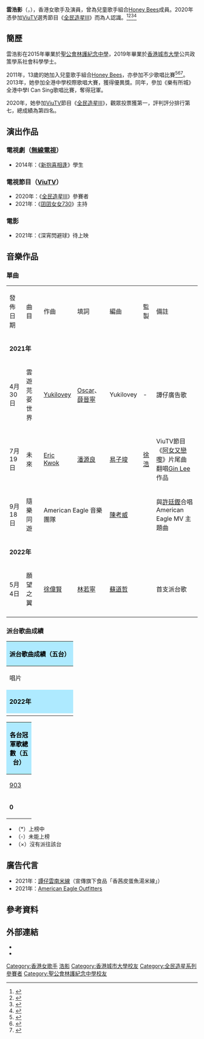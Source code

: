 {{藝人
| 類型 = 女藝人
| 姓名 = 雲浩影
| 圖片 = 雲浩影 Cloud 2020.jpg
| 圖片簡介 = 雲浩影（2020年）
| 羅馬拼音 = Wan Ho Ying
| 英文名 = Cloud Wan
| 暱稱 = 雲姨、雲姐、阿雲、牙Cloud、小雲
| 出生日期 = {{birth date and age|1997|7|5}}
| 出生地點 = {{HKG-CHN}}
| 逝世日期 = 
| 逝世地點 = 
| 國籍 = {{CNHK}}
| 籍貫 = 
| 職業 = 歌手、演員
| 語言 = [[粵語|粵語]]、[[英語|英語]]、[[普通話|普通話]]、[[台語|台語]]
| 教育程度 = 學士
| 母校 = {{HKG}}[[聖公會林護紀念中學|聖公會林護紀念中學]]<br>{{HKG}}[[香港城市大學|香港城市大學]]
| 宗教信仰 = 未公開
| 出道日期 = 2011年
| 出身地 = {{HKG}}
| 親屬 = 一妹
| 代表作 = [[全民造星3|全民造星3]]
| 活躍年代 = 2011年至今
| 唱片公司 = [[寰亞唱片|寰亞唱片]]（2022年至今）
| 經紀公司 = 
}}
'''雲浩影'''（{{lang-en| '''Cloud Wan Ho Ying'''}}，{{bd|1997年|7月5日}}），香港女歌手及演員，曾為兒童歌手組合[[Honey_Bees|Honey Bees]]成員。2020年憑參加[[ViuTV|ViuTV]]選秀節目《[[全民造星III|全民造星III]]》而為人認識。<ref>{{Cite web |url=https://hk.appledaily.com/entertainment/20201229/B2VFAPFGGZCF5NVOJ6QY3E6RXA/ |title=Cloud青梅竹馬靚仔男友曝光 輸《造星III》贏人氣酬勞加至5位數 |access-date=2021-01-23 |archive-date=2021-01-29 |archive-url=https://web.archive.org/web/20210129093137/https://hk.appledaily.com/entertainment/20201229/B2VFAPFGGZCF5NVOJ6QY3E6RXA/ |dead-url=no }}</ref><ref>{{Cite web |url=https://news.mingpao.com/pns/%E5%A8%9B%E6%A8%82/article/20201228/s00016/1609093794734/ben%E5%A5%AA%E5%86%A0%E8%8A%B1%E5%A7%90%E8%B7%8C%E7%9C%BC%E9%8F%A1-%E7%B6%B2%E6%B0%91%E5%BD%88%E8%A9%95%E5%88%A4%E8%A1%A8%E7%8F%BE%E6%8A%95%E7%A5%A8%E7%B3%BB%E7%B5%B1%E6%95%85%E9%9A%9C-%E5%90%B3%E8%8B%A5%E5%B8%8C%E9%80%86%E6%8D%A7%E3%80%8A%E5%85%A8%E6%B0%91%E9%80%A0%E6%98%9Fiii%E3%80%8B%E7%8D%B2%E8%AE%9A |title=Ben奪冠花姐跌眼鏡 網民彈評判表現投票系統故障 吳若希逆捧《全民造星III》獲讚 |access-date=2021-01-23 |archive-date=2021-02-03 |archive-url=https://web.archive.org/web/20210203063841/https://news.mingpao.com/pns/%e5%a8%9b%e6%a8%82/article/20201228/s00016/1609093794734/ben%e5%a5%aa%e5%86%a0%e8%8a%b1%e5%a7%90%e8%b7%8c%e7%9c%bc%e9%8f%a1-%e7%b6%b2%e6%b0%91%e5%bd%88%e8%a9%95%e5%88%a4%e8%a1%a8%e7%8f%be%e6%8a%95%e7%a5%a8%e7%b3%bb%e7%b5%b1%e6%95%85%e9%9a%9c-%e5%90%b3%e8%8b%a5%e5%b8%8c%e9%80%86%e6%8d%a7%e3%80%8a%e5%85%a8%e6%b0%91%e9%80%a0%e6%98%9fiii%e3%80%8b%e7%8d%b2%e8%ae%9a |dead-url=no }}</ref><ref>{{Cite web |url=https://ol.mingpao.com/ldy/showbiz/latest/20201227/1608997710784/%E5%85%A8%E6%B0%91%E9%80%A0%E6%98%9Fiii-cloud%E5%A4%A7%E7%86%B1%E5%80%92%E7%81%B6%E6%B2%92%E5%A4%B1%E6%9C%9B-%E8%AE%9A%E5%86%A0%E8%BB%8Dben%E5%AF%A6%E8%87%B3%E5%90%8D%E6%AD%B8 |title=全民造星III｜Cloud大熱倒灶沒失望 讚冠軍Ben實至名歸 |access-date=2021-01-23 |archive-date=2021-01-29 |archive-url=https://web.archive.org/web/20210129230804/https://ol.mingpao.com/ldy/showbiz/latest/20201227/1608997710784/%E5%85%A8%E6%B0%91%E9%80%A0%E6%98%9Fiii-cloud%E5%A4%A7%E7%86%B1%E5%80%92%E7%81%B6%E6%B2%92%E5%A4%B1%E6%9C%9B-%E8%AE%9A%E5%86%A0%E8%BB%8Dben%E5%AF%A6%E8%87%B3%E5%90%8D%E6%AD%B8 |dead-url=no }}</ref><ref>{{Cite web |url=https://ol.mingpao.com/ldy/showbiz/latest/20210122/1611316962825/%E5%9B%9D%E5%9B%9D%E5%A5%B3%E5%A5%B3730-%E4%BC%8D%E4%BB%B2%E8%A1%A1%E8%A9%95%E6%AD%8C%E8%97%9D-cloud%E9%9D%9A%E7%8E%89%E6%9C%AA%E7%B6%93%E7%90%A2%E7%A3%A8-buber%E9%81%A9%E5%90%88%E6%BC%94%E6%88%B2 |title=囝囝女女730｜伍仲衡評歌藝 Cloud靚玉未經琢磨 Buber適合演戲 |access-date=2021-01-23 |archive-date=2021-01-29 |archive-url=https://web.archive.org/web/20210129021516/https://ol.mingpao.com/ldy/showbiz/latest/20210122/1611316962825/%E5%9B%9D%E5%9B%9D%E5%A5%B3%E5%A5%B3730-%E4%BC%8D%E4%BB%B2%E8%A1%A1%E8%A9%95%E6%AD%8C%E8%97%9D-cloud%E9%9D%9A%E7%8E%89%E6%9C%AA%E7%B6%93%E7%90%A2%E7%A3%A8-buber%E9%81%A9%E5%90%88%E6%BC%94%E6%88%B2 |dead-url=no }}</ref>

==簡歷==
雲浩影在2015年畢業於[[聖公會林護紀念中學|聖公會林護紀念中學]]，2019年畢業於[[香港城市大學|香港城市大學]]公共政策學系社會科學學士。

2011年，13歲的她加入兒童歌手組合[[Honey_Bees|Honey Bees]]，亦參加不少歌唱比賽<ref>{{cite web|url=http://aerodrive.lamwoo.edu.hk/~lwmusic/subpage/musfest/2010_62.pdf|title=62nd Hong Kong Schools Music Festival|publisher=第六十二屆香港學校音樂節|date=2010年|archiveurl=https://web.archive.org/web/20210802034914/http://aerodrive.lamwoo.edu.hk/~lwmusic/subpage/musfest/2010_62.pdf|archivedate=2021|deadurl=no}}</ref><ref>{{cite web|url=http://aerodrive.lamwoo.edu.hk/~lwmusic/subpage/musfest/2011_63.pdf|title=63rd Hong Kong Schools Music Festival|publisher=第六十三屆香港學校音樂節|date=2011年|archiveurl=https://web.archive.org/web/20210802034928/http://aerodrive.lamwoo.edu.hk/~lwmusic/subpage/musfest/2011_63.pdf|archivedate=2021|deadurl=no}}</ref><ref>{{cite web|url=http://aerodrive.lamwoo.edu.hk/~lwmusic/subpage/musfest/2012_64.pdf|title=64th Hong Kong Schools Music Festival|publisher=第六十四屆香港學校音樂節|date=2012年|archiveurl=https://web.archive.org/web/20210802034939/http://aerodrive.lamwoo.edu.hk/~lwmusic/subpage/musfest/2012_64.pdf|archivedate=2021|deadurl=no}}</ref>。2013年，她參加全港中學校際歌唱大賽，獲得優異獎。同年，參加《樂有所城》全港中學I Can Sing歌唱比賽，奪得冠軍。

2020年，她參加[[ViuTV|ViuTV]]節目《[[全民造星III|全民造星III]]》，觀眾投票獲第一，評判評分排行第七，總成績為第四名。

==演出作品==
===電視劇（[[無線電視|無線電視]]）===
* 2014年：《[[新抱喜相逢|新抱喜相逢]]》學生
===電視節目（[[ViuTV|ViuTV]]）===
* 2020年：《[[全民造星III|全民造星III]]》參賽者
* 2021年：《[[囝囝女女730|囝囝女女730]]》主持

=== 電影 ===
* 2021年：《深宵閃避球》待上映

== 音樂作品 ==

=== 單曲 ===
{|class="wikitable" style="text-align:left;font-size:small;width:90%"
|- style="background:#aeeaff;color:black;font-weight:bold;text-align:center"
|發佈日期||曲目||作曲||填詞||編曲||監製||備註
|-
! colspan="7" |'''2021年'''
|-
| 4月30日|| 雲遊芫荽世界|| [[勞嘉怡|Yukilovey]]|| [[奧仕卡|Oscar]]、[[薛晉寧|薛晉寧]]|| Yukilovey||-|| 譚仔廣告歌
|-
| 7月19日|| 未來|| [[Eric_Kwok|Eric Kwok]]|| [[潘源良|潘源良]]|| [[易子竣|易子竣]]|| [[徐浩_(歌手)|徐浩]]|| ViuTV節目《[[阿女又戀嚟|阿女又戀嚟]]》片尾曲<br>翻唱[[Gin_Lee|Gin Lee]]作品
|-
| 9月18日|| 隨樂同遊|| colspan="2"| American Eagle 音樂團隊|| colspan="2"| [[陳考威|陳考威]]|| 與[[許廷鏗|許廷鏗]]合唱<br>American Eagle MV 主題曲
|-
! colspan="7" |'''2022年'''
|-
| 5月4日|| 願望之翼|| [[徐偉賢|徐偉賢]]|| [[林若寧|林若寧]]|| colspan="2"| [[蘇道哲|蘇道哲]]|| 首支派台歌
|-
|}

=== 派台歌曲成績 ===
{| class="wikitable" cellpadding="1"
|-
! style="background:#aeeaff; color:black" colspan="8" |'''派台歌曲成績（五台）'''
|-
| width="160"| 唱片 || width="160"| 歌曲 || width="50"| [[903專業推介|903]] || width="50"| [[歷年中文歌曲龍虎榜冠軍歌曲|RTHK]] || width="50"| [[新城勁爆流行榜|997]] || width="50"| [[勁歌金榜|TVB]] ||width="50"| [[Chill_Club_推介榜|ViuTV]] ||colspan=2 width="240"| 備註
|-
! colspan="8" style="background:#aeeaff; color:black" colspan="8" | '''2022年'''
|-
|  || 願望之翼 || 2 || 3 || 4 || 7* || - || 首支派台作品<br>加拿大至 HIT 中文歌曲排行榜：4* 
|}
{| class="wikitable" cellpadding="1"
|-
! colspan="8" style="background:#aeeaff; color:black" colspan="8" | '''各台冠軍歌總數（五台）'''
|-
| width="50"| [[903專業推介|903]] || width="50"| [[歷年中文歌曲龍虎榜冠軍歌曲|RTHK]] || width="50"| [[新城勁爆流行榜|997]] || width="50"| [[勁歌金榜|TVB]] || width="50"| [[Chill_Club_推介榜|ViuTV]] || width="260"| 備註
|-
| '''0''' || '''0''' || '''0''' || '''0'''|| '''0''' || '''四台冠軍歌總數：0'''
|}

*（*）上榜中
*（-）未能上榜
*（×）沒有派往該台

==廣告代言==
* 2021年：[[譚仔雲南米線|譚仔雲南米線]]（宣傳旗下食品「香茜皮蛋魚湯米線」）
*2021年：[[American_Eagle_Outfitters|American Eagle Outfitters]]

==參考資料==
{{reflist}}

==外部連結==
*{{instagram|cloudwann}}
*{{facebook|cloudwanhoying}}

{{全民造星系列}}
{{寰亞唱片}}
[[Category:香港女歌手|Category:香港女歌手]]
[[Category:雲姓|浩影]]
[[Category:香港城市大學校友|Category:香港城市大學校友]]
[[Category:全民造星系列參賽者|Category:全民造星系列參賽者]]
[[Category:聖公會林護紀念中學校友|Category:聖公會林護紀念中學校友]]